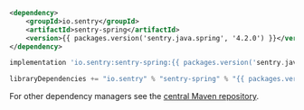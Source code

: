 ```xml {tabTitle:Maven}
<dependency>
    <groupId>io.sentry</groupId>
    <artifactId>sentry-spring</artifactId>
    <version>{{ packages.version('sentry.java.spring', '4.2.0') }}</version>
</dependency>
```

```groovy {tabTitle:Gradle}
implementation 'io.sentry:sentry-spring:{{ packages.version('sentry.java.spring', '4.2.0') }}'
```

```scala {tabTitle: SBT}
libraryDependencies += "io.sentry" % "sentry-spring" % "{{ packages.version('sentry.java.spring', '4.2.0') }}"
```

For other dependency managers see the [central Maven repository](https://search.maven.org/artifact/io.sentry/sentry-spring).
